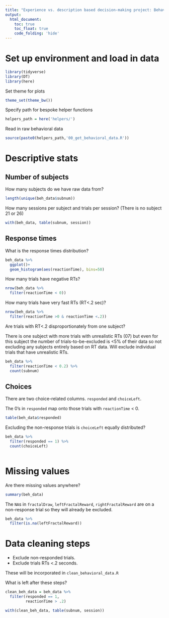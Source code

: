 ```yaml
---
title: "Experience vs. description based decision-making project: Behavioral data descriptive stats and cleaning"
output: 
  html_document:
    toc: true
    toc_float: true
    code_folding: 'hide'
---
```


# Set up environment and load in data

```r
library(tidyverse)
library(DT)
library(here)
```

Set theme for plots

```r
theme_set(theme_bw())
```

Specify path for bespoke helper functions

```r
helpers_path = here('helpers/')
```

Read in raw behavioral data

```r
source(paste0(helpers_path,'00_get_behavioral_data.R'))
```

# Descriptive stats

## Number of subjects

How many subjects do we have raw data from?

```r
length(unique(beh_data$subnum))
```

How many sessions per subject and trials per session? (There is no subject 21 or 26)

```r
with(beh_data, table(subnum, session))
```

## Response times

What is the response times distribution?

```r
beh_data %>%
  ggplot()+
  geom_histogram(aes(reactionTime), bins=50)
```

How many trials have negative RTs?

```r
nrow(beh_data %>% 
  filter(reactionTime < 0))
```

How many trials have very fast RTs (RT<.2 sec)?

```r
nrow(beh_data %>% 
  filter(reactionTime >0 & reactionTime <.2))
```

Are trials with RT<.2 disproportionately from one subject?

There is one subject with more trials with unrealistic RTs (07) but even for this subject the number of trials-to-be-excluded is <5% of their data so not excluding any subjects entirely based on RT data. Will exclude individual trials that have unrealistic RTs.

```r
beh_data %>% 
  filter(reactionTime < 0.2) %>%
  count(subnum)
```

## Choices

There are two choice-related columns. `responded` and `choiceLeft`. 

The 0's in `responded` map onto those trials with `reactionTime` < 0.

```r
table(beh_data$responded)
```

Excluding the non-response trials is `choiceLeft` equally distributed?

```r
beh_data %>%
  filter(responded == 1) %>%
  count(choiceLeft)
  
```

# Missing values

Are there missing values anywhere?

```r
summary(beh_data)
```

The `NA`s in `fractalDraw`, `leftFractalReward`, `rightFractalReward` are on a non-response trial so they will already be excluded.

```r
beh_data %>%
  filter(is.na(leftFractalReward))
```

# Data cleaning steps

- Exclude non-responded trials.
- Exclude trials RTs <.2 seconds. 

These will be incorporated in `clean_behavioral_data.R`

What is left after these steps?

```r
clean_beh_data = beh_data %>%
  filter(responded == 1,
         reactionTime > .2)

with(clean_beh_data, table(subnum, session))
```

